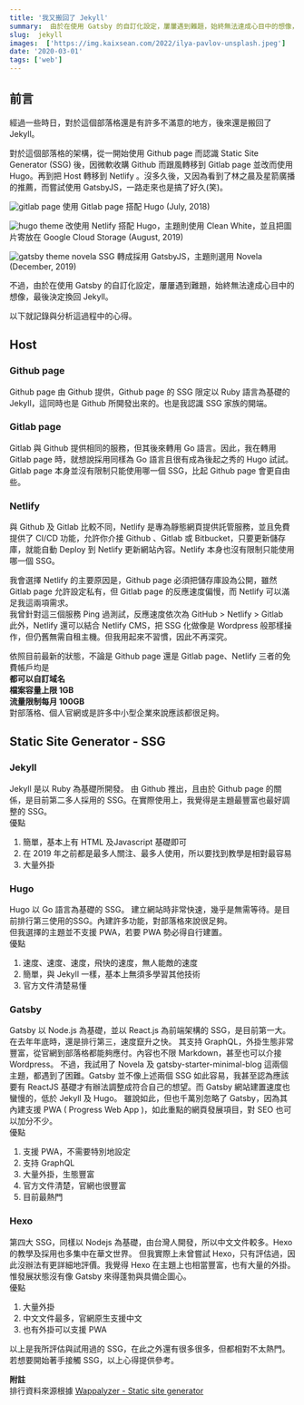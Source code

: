 ```yaml
---
title: '我又搬回了 Jekyll'
summary:  由於在使用 Gatsby 的自訂化設定，屢屢遇到難題，始終無法達成心目中的想像，最後決定換回 Jekyll。
slug:  jekyll
images:  ['https://img.kaixsean.com/2022/ilya-pavlov-unsplash.jpeg']
date: '2020-03-01'
tags: ['web']
--- 
```


## 前言
經過一些時日，對於這個部落格還是有許多不滿意的地方，後來還是搬回了 Jekyll。

對於這個部落格的架構，從一開始使用 Github page 而認識 Static Site Generator (SSG) 後，因微軟收購 Github 而跟風轉移到 Gitlab page 並改而使用 Hugo。再到把 Host 轉移到 Netlify 。沒多久後，又因為看到了林之晨及星箭廣播的推薦，而嘗試使用 GatsbyJS，一路走來也是搞了好久(笑)。

![gitlab page](https://img.kaixsean.com/2020/gitlab.png)
使用 Gitlab page 搭配 Hugo (July, 2018) 

![hugo theme](https://img.kaixsean.com/2020/hugoIndex.png)
改使用 Netlify 搭配 Hugo，主題則使用 Clean White，並且把圖片寄放在  Google Cloud Storage (August, 2019)

![gatsby theme novela](https://img.kaixsean.com/2020/novelaGatsby.png)
SSG 轉成採用 GatsbyJS，主題則選用 Novela  (December, 2019)

不過，由於在使用 Gatsby 的自訂化設定，屢屢遇到難題，始終無法達成心目中的想像，最後決定換回 Jekyll。

以下就記錄與分析這過程中的心得。

## Host

### Github page
Github page 由 Github 提供，Github page 的 SSG 限定以 Ruby 語言為基礎的 Jekyll，這同時也是 Github 所開發出來的。也是我認識 SSG 家族的開端。

### Gitlab page  
Gitlab 與 Github 提供相同的服務，但其後來轉用 Go 語言。因此，我在轉用 Gitlab page 時，就想說採用同樣為 Go 語言且很有成為後起之秀的 Hugo 試試。Gitlab page 本身並沒有限制只能使用哪一個 SSG，比起 Github page 會更自由些。

### Netlify
與 Github 及 Gitlab 比較不同，Netlify 是專為靜態網頁提供託管服務，並且免費提供了 CI/CD  功能，允許你介接 Github 、Gitlab 或 Bitbucket，只要更新儲存庫，就能自動 Deploy 到 Netlify 更新網站內容。Netlify 本身也沒有限制只能使用哪一個 SSG。

我會選擇 Netlify 的主要原因是，Github page 必須把儲存庫設為公開，雖然 Gitlab page 允許設定私有，但 Gitlab page 的反應速度偏慢，而 Netlify 可以滿足我這兩項需求。  
我曾針對這三個服務 Ping 過測試，反應速度依次為 GitHub > Netlify > Gitlab  
此外，Netlify 還可以結合 Netlify CMS，把 SSG 化做像是 Wordpress 般那樣操作，但仍舊無需自租主機。但我用起來不習慣，因此不再深究。

依照目前最新的狀態，不論是 Github page  還是 Gitlab page、Netlify 三者的免費帳戶均是  
**都可以自訂域名**  
**檔案容量上限 1GB**  
**流量限制每月 100GB**  
對部落格、個人官網或是許多中小型企業來說應該都很足夠。

## Static Site Generator - SSG

### Jekyll  
Jekyll 是以 Ruby 為基礎所開發。
由 Github 推出，且由於 Github page 的關係，是目前第二多人採用的 SSG。在實際使用上，我覺得是主題最豐富也最好調整的 SSG。  
優點
1. 簡單，基本上有 HTML 及Javascript 基礎即可
2. 在 2019 年之前都是最多人關注、最多人使用，所以要找到教學是相對最容易
3. 大量外掛

### Hugo  
Hugo 以 Go 語言為基礎的 SSG。 建立網站時非常快速，幾乎是無需等待。是目前排行第三使用的SSG。內建許多功能，對部落格來說很足夠。  
但我選擇的主題並不支援 PWA，若要 PWA 勢必得自行建置。  
優點
1. 速度、速度、速度，飛快的速度，無人能敵的速度
2. 簡單，與 Jekyll 一樣，基本上無須多學習其他技術
3. 官方文件清楚易懂

### Gatsby 
Gatsby 以 Node.js 為基礎，並以 React.js 為前端架構的 SSG，是目前第一大。在去年年底時，還是排行第三，速度竄升之快。
其支持 GraphQL，外掛生態非常豐富，從官網到部落格都能夠應付。內容也不限 Markdown，甚至也可以介接 Wordpress。
不過，我試用了 Novela 及 gatsby-starter-minimal-blog 這兩個主題，都遇到了困難。Gatsby 並不像上述兩個 SSG 如此容易，我甚至認為應該要有 ReactJS 基礎才有辦法調整成符合自己的想望。而 Gatsby 網站建置速度也蠻慢的，低於 Jekyll 及 Hugo。
雖說如此，但也千萬別忽略了 Gatsby，因為其內建支援 PWA ( Progress Web App )，如此重點的網頁發展項目，對 SEO 也可以加分不少。  
優點
1. 支援 PWA，不需要特別地設定
2. 支持 GraphQL
3. 大量外掛，生態豐富
4. 官方文件清楚，官網也很豐富
5. 目前最熱門

### Hexo
第四大 SSG，同樣以 Nodejs 為基礎，由台灣人開發，所以中文文件較多。Hexo 的教學及採用也多集中在華文世界。 但我實際上未曾嘗試 Hexo，只有評估過，因此沒辦法有更詳細地評價。我覺得 Hexo 在主題上也相當豐富，也有大量的外掛。惟發展狀態沒有像 Gatsby 來得蓬勃與具備企圖心。  
優點
1. 大量外掛
2. 中文文件最多，官網原生支援中文
3. 也有外掛可以支援 PWA

以上是我所評估與試用過的 SSG，在此之外還有很多很多，但都相對不太熱門。若想要開始著手接觸 SSG，以上心得提供參考。

**附註**  
排行資料來源根據 [Wappalyzer - Static site generator](https://www.wappalyzer.com/categories/static-site-generator)